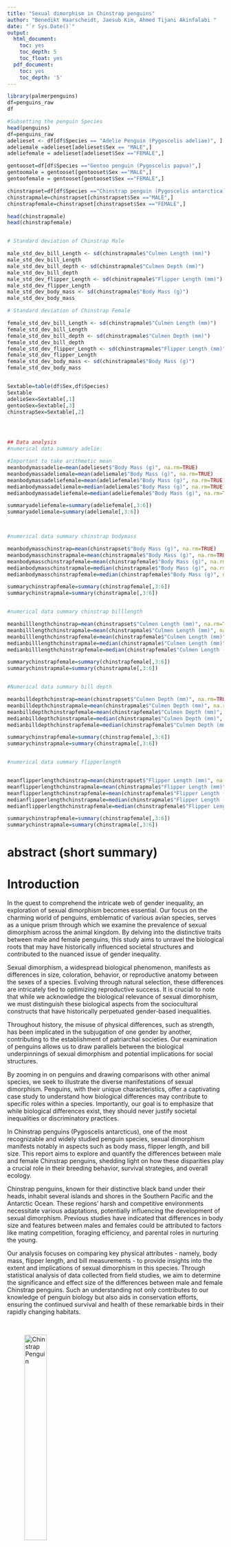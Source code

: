 ```yaml
---
title: "Sexual dimorphism in Chinstrap penguins"
author: "Benedikt Haarscheidt, Jaesub Kim, Ahmed Tijani Akinfalabi "
date: "`r Sys.Date()`"
output:
  html_document:
    toc: yes
    toc_depth: 5
    toc_float: yes
  pdf_document:
    toc: yes
    toc_depth: '5'
---
```

```r
library(palmerpenguins)
df=penguins_raw
df

```



```r
#Subsetting the penguin Species 
head(penguins)
df=penguins_raw
adelieset <- df[df$Species == "Adelie Penguin (Pygoscelis adeliae)", ]
adeliemale =adelieset[adelieset$Sex == "MALE",]
adeliefemale = adelieset[adelieset$Sex =="FEMALE",]

gentooset=df[df$Species =="Gentoo penguin (Pygoscelis papua)",]
gentoomale = gentooset[gentooset$Sex =="MALE",]
gentoofemale = gentooset[gentooset$Sex =="FEMALE",]

chinstrapset=df[df$Species =="Chinstrap penguin (Pygoscelis antarctica)",]
chinstrapmale=chinstrapset[chinstrapset$Sex =="MALE",]
chinstrapfemale=chinstrapset[chinstrapset$Sex =="FEMALE",]

head(chinstrapmale)
head(chinstrapfemale)


# Standard deviation of Chinstrap Male

male_std_dev_bill_Length <- sd(chinstrapmale$"Culmen Length (mm)")
male_std_dev_bill_Length
male_std_dev_bill_depth <- sd(chinstrapmale$"Culmen Depth (mm)")
male_std_dev_bill_depth
male_std_dev_flipper_Length <- sd(chinstrapmale$"Flipper Length (mm)")
male_std_dev_flipper_Length
male_std_dev_body_mass <- sd(chinstrapmale$"Body Mass (g)")
male_std_dev_body_mass

# Standard deviation of Chinstrap Female

female_std_dev_bill_Length <- sd(chinstrapmale$"Culmen Length (mm)")
female_std_dev_bill_Length
female_std_dev_bill_depth <- sd(chinstrapmale$"Culmen Depth (mm)")
female_std_dev_bill_depth
female_std_dev_flipper_Length <- sd(chinstrapmale$"Flipper Length (mm)")
female_std_dev_flipper_Length
female_std_dev_body_mass <- sd(chinstrapmale$"Body Mass (g)")
female_std_dev_body_mass


Sextable=table(df$Sex,df$Species)
Sextable
adelieSex=Sextable[,1]
gentooSex=Sextable[,3]
chinstrapSex=Sextable[,2]




## Data analysis
#numerical data summary adelie:

#Important to take arithmetic mean 
meanbodymassadelie=mean(adelieset$"Body Mass (g)", na.rm=TRUE)
meanbodymassadeliemale=mean(adeliemale$"Body Mass (g)", na.rm=TRUE)
meanbodymassadeliefemale=mean(adeliefemale$"Body Mass (g)", na.rm=TRUE)
medianbodymassadeliemale=median(adeliemale$"Body Mass (g)", na.rm=TRUE)
medianbodymassadeliefemale=median(adeliefemale$"Body Mass (g)", na.rm=TRUE)

summaryadeliefemale=summary(adeliefemale[,3:6])
summaryadeliemale=summary(adeliemale[,3:6])



#numerical data summary chinstrap bodymass

meanbodymasschinstrap=mean(chinstrapset$"Body Mass (g)", na.rm=TRUE)
meanbodymasschinstrapmale=mean(chinstrapmale$"Body Mass (g)", na.rm=TRUE)
meanbodymasschinstrapfemale=mean(chinstrapfemale$"Body Mass (g)", na.rm=TRUE)
medianbodymasschinstrapmale=median(chinstrapmale$"Body Mass (g)", na.rm=TRUE)
medianbodymasschinstrapfemale=median(chinstrapfemale$"Body Mass (g)", na.rm=TRUE)

summarychinstrapfemale=summary(chinstrapfemale[,3:6])
summarychinstrapmale=summary(chinstrapmale[,3:6])


#numerical data summary chinstrap billlength 

meanbilllengthchinstrap=mean(chinstrapset$"Culmen Length (mm)", na.rm=TRUE)
meanbilllengthchinstrapmale=mean(chinstrapmale$"Culmen Length (mm)", na.rm=TRUE)
meanbilllengthchinstrapfemale=mean(chinstrapfemale$"Culmen Length (mm)", na.rm=TRUE)
medianbilllengthchinstrapmale=median(chinstrapmale$"Culmen Length (mm)", na.rm=TRUE)
medianbilllengthchinstrapfemale=median(chinstrapfemale$"Culmen Length (mm)", na.rm=TRUE)

summarychinstrapfemale=summary(chinstrapfemale[,3:6])
summarychinstrapmale=summary(chinstrapmale[,3:6])


#Numerical data summary bill depth 

meanbilldepthchinstrap=mean(chinstrapset$"Culmen Depth (mm)", na.rm=TRUE)
meanbilldepthchinstrapmale=mean(chinstrapmale$"Culmen Depth (mm)", na.rm=TRUE)
meanbilldepthchinstrapfemale=mean(chinstrapfemale$"Culmen Depth (mm)", na.rm=TRUE)
medianbilldepthchinstrapmale=median(chinstrapmale$"Culmen Depth (mm)", na.rm=TRUE)
medianbilldepthchinstrapfemale=median(chinstrapfemale$"Culmen Depth (mm)", na.rm=TRUE)

summarychinstrapfemale=summary(chinstrapfemale[,3:6])
summarychinstrapmale=summary(chinstrapmale[,3:6])


#numerical data summary flipperlength


meanflipperlengthchinstrap=mean(chinstrapset$"Flipper Length (mm)", na.rm=TRUE)
meanflipperlengthchinstrapmale=mean(chinstrapmale$"Flipper Length (mm)", na.rm=TRUE)
meanflipperlengthchinstrapfemale=mean(chinstrapfemale$"Flipper Length (mm)", na.rm=TRUE)
medianflipperlengthchinstrapmale=median(chinstrapmale$"Flipper Length (mm)", na.rm=TRUE)
medianflipperlengthchinstrapfemale=median(chinstrapfemale$"Flipper Length (mm)", na.rm=TRUE)

summarychinstrapfemale=summary(chinstrapfemale[,3:6])
summarychinstrapmale=summary(chinstrapmale[,3:6])
```


# abstract (short summary)


# Introduction


In the quest to comprehend the intricate web of gender inequality, an exploration of sexual dimorphism becomes essential. Our focus on the charming world of penguins, emblematic of various avian species, serves as a unique prism through which we examine the prevalence of sexual dimorphism across the animal kingdom. By delving into the distinctive traits between male and female penguins, this study aims to unravel the biological roots that may have historically influenced societal structures and contributed to the nuanced issue of gender inequality.

Sexual dimorphism, a widespread biological phenomenon, manifests as differences in size, coloration, behavior, or reproductive anatomy between the sexes of a species. Evolving through natural selection, these differences are intricately tied to optimizing reproductive success. It is crucial to note that while we acknowledge the biological relevance of sexual dimorphism, we must distinguish these biological aspects from the sociocultural constructs that have historically perpetuated gender-based inequalities.

Throughout history, the misuse of physical differences, such as strength, has been implicated in the subjugation of one gender by another, contributing to the establishment of patriarchal societies. Our examination of penguins allows us to draw parallels between the biological underpinnings of sexual dimorphism and potential implications for social structures.

By zooming in on penguins and drawing comparisons with other animal species, we seek to illustrate the diverse manifestations of sexual dimorphism. Penguins, with their unique characteristics, offer a captivating case study to understand how biological differences may contribute to specific roles within a species. Importantly, our goal is to emphasize that while biological differences exist, they should never justify societal inequalities or discriminatory practices.

In Chinstrap penguins (Pygoscelis antarcticus), one of the most recognizable and widely studied penguin species, sexual dimorphism manifests notably in aspects such as body mass, flipper length, and bill size. This report aims to explore and quantify the differences between male and female Chinstrap penguins, shedding light on how these disparities play a crucial role in their breeding behavior, survival strategies, and overall ecology.

Chinstrap penguins, known for their distinctive black band under their heads, inhabit several islands and shores in the Southern Pacific and the Antarctic Ocean. These regions' harsh and competitive environments necessitate various adaptations, potentially influencing the development of sexual dimorphism. Previous studies have indicated that differences in body size and features between males and females could be attributed to factors like mating competition, foraging efficiency, and parental roles in nurturing the young.

Our analysis focuses on comparing key physical attributes - namely, body mass, flipper length, and bill measurements - to provide insights into the extent and implications of sexual dimorphism in this species. Through statistical analysis of data collected from field studies, we aim to determine the significance and effect size of the differences between male and female Chinstrap penguins. Such an understanding not only contributes to our knowledge of penguin biology but also aids in conservation efforts, ensuring the continued survival and health of these remarkable birds in their rapidly changing habitats.

<br>

![Chinstrap Penguin](Chinstrap-penguin.jpg.webp){width=35%}

# Data
The data employed to substantiate the previously posited hypothesis was sourced from the Palmerpenguins package of the CRAN R library. This package encapsulates an extensive dataset named penguins_raw featuring dimensions such as body mass, size measurements, clutch observations, and blood isotope ratios for adult Adélie, Chinstrap, and Gentoo penguins in the Palmer Archipelago near Palmer Station, Antarctica. Dr. Kristen Gorman and the Palmer Station Long Term Ecological Research (LTER) Program curated and generously shared this dataset, showcasing the collaborative nature of scientific endeavors. Spanning 344 penguins across three distinct species (Adélie, Chinstrap, and Gentoo ), the dataset originates from three islands within the Palmer Archipelago, providing a rich tapestry of geographical diversity. Notably, the dataset includes morphological measurements, with culmen (bill) length and depth thoughtfully renamed as bill_length_mm and bill_depth_mm for clarity, contributing to a nuanced comprehension of penguin ecology. Complementing the morphological data are clutch observations shedding light on the reproductive behavior of the penguins and blood isotope ratios offering insights into their dietary habits and foraging strategies. Furthermore the dataset extends to other sample information such as individual ID of the observed penguin, the sample number, the study name and some comments. Since were interested in performing a descriptive analysis and use the information to abstract and generalize, we simply ignore those datapoints and focus on the described relevant ones.

In the pursuit of substantiating the stated hypothesis, our focus is on comparing key characteristics such as bill/culmen length and depth, body mass, delta 13C, delta 15N, and flipper size between male and female penguins. The objective is to discern potential sexual dimorphism and its implications in the context of the penguin species under study. Moreover, we intend to extend our analysis by comparing the obtained results with a dataset concerning possums in Australia and potentially other species. This comparative approach aims to abstract the underlying hypothesis and draw inferences that transcend the confines of the penguin dataset, contributing to a broader understanding of sexual dimorphism and ecological dynamics across diverse species. In our exploration of the palmerpenguins dataset, we focused on pertinent dimensions to substantiate our hypothesis, selectively disregarding columns not integral to our investigation. 
Below one can see the head of the penguins_raw dataframe.
```r
pengraw=head(df)
knitr::kable(pengraw)
```

statistical analyis (which software, R, which packages, which tests)
results
discussion (body sizes in birds in general, what is special with penguins)
references (literature)